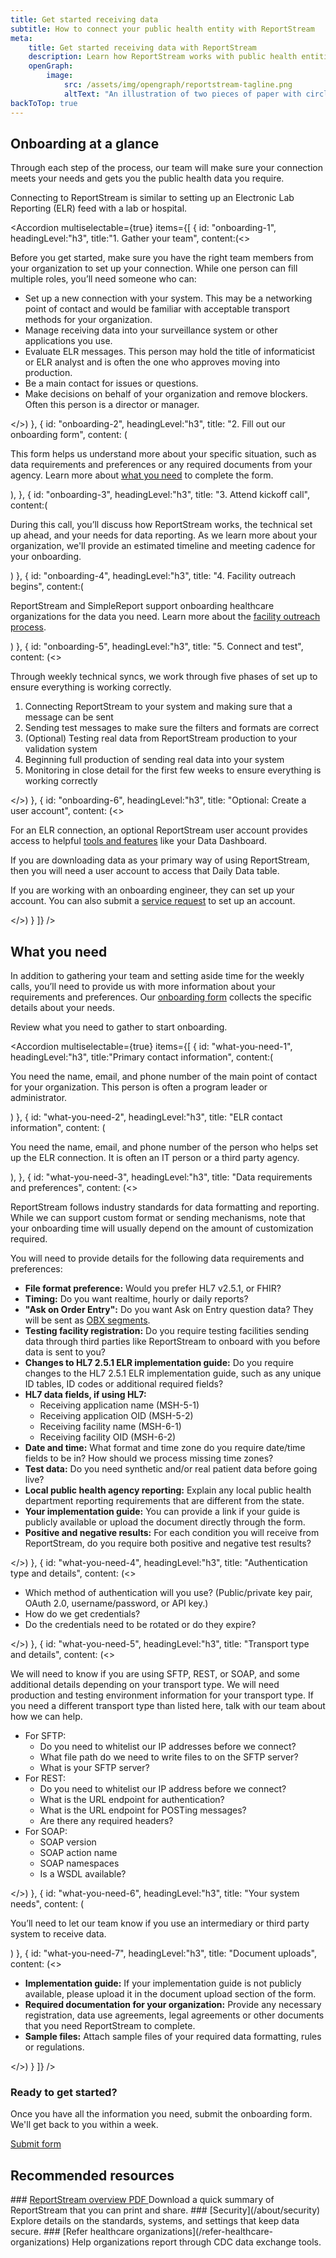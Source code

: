 ```yaml
---
title: Get started receiving data
subtitle: How to connect your public health entity with ReportStream
meta:
    title: Get started receiving data with ReportStream
    description: Learn how ReportStream works with public health entities throughout onboarding and beyond to ensure you’re getting the data you need in the format you need.
    openGraph:
        image:
            src: /assets/img/opengraph/reportstream-tagline.png
            altText: "An illustration of two pieces of paper with circles next to them. Inside the circles, it says: FHIR, HL7, CSV."
backToTop: true
---
```



<LayoutSidenav>
    <Sidenav/>
</LayoutSidenav>

## Onboarding at a glance

Through each step of the process, our team will make sure your connection meets your needs and gets you the public health data you require.

Connecting to ReportStream is similar to setting up an Electronic Lab Reporting (ELR) feed with a lab or hospital. 

<Accordion multiselectable={true} items={[
    {
        id: "onboarding-1",
        headingLevel:"h3",
        title:"1. Gather your team",
        content:(<>
            <p>Before you get started, make sure you have the right team members from your organization to set up your connection. While one person can fill multiple roles, you’ll need someone who can:</p>
            <ul>
                <li>Set up a new connection with your system. This may be a networking point of contact and would be familiar with acceptable transport methods for your organization.</li>
                <li>Manage receiving data into your surveillance system or other applications you use.</li>
                <li>Evaluate ELR messages. This person may hold the title of informaticist or ELR analyst and is often the one who approves moving into production.</li>
                <li>Be a main contact for issues or questions.</li>
                <li>Make decisions on behalf of your organization and remove blockers. Often this person is a director or manager.</li>
            </ul>
        </>)
    },
    {
        id: "onboarding-2",
        headingLevel:"h3",
        title: "2. Fill out our onboarding form",
        content: (<p>This form helps us understand more about your specific situation, such as data requirements and preferences or any required documents from your agency. Learn more about <a href="#anchor-what-you-need">what you need</a> to complete the form.</p>),
    },
    {
        id: "onboarding-3",
        headingLevel:"h3",
        title: "3. Attend kickoff call",
        content:(<p>During this call, you’ll discuss how ReportStream works, the technical set up ahead, and your needs for data reporting. As we learn more about your organization, we'll provide an estimated timeline and meeting cadence for your onboarding.</p>)
    },
    {
        id: "onboarding-4",
        headingLevel:"h3",
        title: "4. Facility outreach begins",
        content:(<p>ReportStream and SimpleReport support onboarding healthcare organizations for the data you need. Learn more about the <A href="managing-your-connection/refer-healthcare-organizations">facility outreach process</A>.</p>)
    },
    {
        id: "onboarding-5",
        headingLevel:"h3",
        title: "5. Connect and test",
        content: (<>
            <p>Through weekly technical syncs, we work through five phases of set up to ensure everything is working correctly.</p>
            <ol>
                <li>Connecting ReportStream to your system and making sure that a message can be sent</li>
                <li>Sending test messages to make sure the filters and formats are correct</li>
                <li>(Optional) Testing real data from ReportStream production to your validation system</li>
                <li>Beginning full production of sending real data into your system</li>
                <li>Monitoring in close detail for the first few weeks to ensure everything is working correctly</li>
            </ol>
        </>)
    },
    {
        id: "onboarding-6",
        headingLevel:"h3",
        title: "Optional: Create a user account",
        content: (<>
            <p>For an ELR connection, an optional ReportStream user account provides access to helpful <a href="/managing-your-connection">tools and features</a> like your Data Dashboard.</p>
            <p>If you are downloading data as your primary way of using ReportStream, then you will need a user account to access that Daily Data table.</p>
            <p>If you are working with an onboarding engineer, they can set up your account. You can also submit a <a href={site.forms.contactUs.url}>service request</a> to set up an account.</p>
        </>)
    }
]} />

<h2 id="anchor-what-you-need">What you need</h2>

In addition to gathering your team and setting aside time for the weekly calls, you’ll need to provide us with more information about your requirements and preferences. Our [onboarding form](https://app.smartsheetgov.com/b/form/b0935d5d1e924c57b2d293b4ed0f2cd5) collects the specific details about your needs.

Review what you need to gather to start onboarding.


<Accordion multiselectable={true} items={[
    {
        id: "what-you-need-1",
        headingLevel:"h3",
        title:"Primary contact information",
        content:(<p>You need the name, email, and phone number of the main point of contact for your organization. This person is often a program leader or administrator.</p>)
    },
    {
        id: "what-you-need-2",
        headingLevel:"h3",
        title: "ELR contact information",
        content: (<p>You need the name, email, and phone number of the person who helps set up the ELR connection. It is often an IT person or a third party agency.</p>),
    },
    {
        id: "what-you-need-3",
        headingLevel:"h3",
        title: "Data requirements and preferences",
        content: (<>
            <p>ReportStream follows industry standards for data formatting and reporting. While we can support custom format or sending mechanisms, note that your onboarding time will usually depend on the amount of customization required.</p>
            <p>You will need to provide details for the following data requirements and preferences:</p>
            <ul>
                <li><b>File format preference:</b> Would you prefer HL7 v2.5.1, or FHIR?</li>
                <li><b>Timing:</b> Do you want realtime, hourly or daily reports?</li>
                <li><b>"Ask on Order Entry":</b> Do you want Ask on Entry question data? They will be sent as <A href="https://hl7-definition.caristix.com/v2/HL7v2.5/Segments/OBX">OBX segments</A>.</li>
                <li><b>Testing facility registration:</b> Do you require testing facilities sending data through third parties like ReportStream to onboard with you before data is sent to you?</li>
                <li><b>Changes to HL7 2.5.1 ELR implementation guide:</b> Do you require changes to the HL7 2.5.1 ELR implementation guide, such as any unique ID tables, ID codes or additional required fields?</li>
                <li><b>HL7 data fields, if using HL7:</b>
                    <ul>
                        <li>Receiving application name (MSH-5-1)</li>
                        <li>Receiving application OID (MSH-5-2)</li>
                        <li>Receiving facility name (MSH-6-1)</li>
                        <li>Receiving facility OID (MSH-6-2)</li>
                    </ul>
                </li>
                <li><b>Date and time:</b> What format and time zone do you require date/time fields to be in? How should we process missing time zones?</li>
                <li><b>Test data:</b> Do you need synthetic and/or real patient data before going live?</li>
                <li><b>Local public health agency reporting:</b> Explain any local public health department reporting requirements that are different from the state.</li>
                <li><b>Your implementation guide:</b> You can provide a link if your guide is publicly available or upload the document directly through the form.</li>
                <li><b>Positive and negative results:</b> For each condition you will receive from ReportStream, do you require both positive and negative test results?</li>
            </ul>
        </>)
    },
    {
        id: "what-you-need-4",
        headingLevel:"h3",
        title: "Authentication type and details",
        content: (<>
            <ul>
                <li>Which method of authentication will you use? (Public/private key pair, OAuth 2.0, username/password, or API key.)</li>
                <li>How do we get credentials?</li>
                <li>Do the credentials need to be rotated or do they expire?</li>
            </ul>
        </>)
    },
    {
        id: "what-you-need-5",
        headingLevel:"h3",
        title: "Transport type and details",
        content: (<>
            <p>We will need to know if you are using SFTP, REST, or SOAP, and some additional details depending on your transport type. We will need production and testing environment information for your transport type. If you need a different transport type than listed here, talk with our team about how we can help. </p>
            <ul>
                <li>For SFTP:
                    <ul>
                        <li>Do you need to whitelist our IP addresses before we connect?</li>
                        <li>What file path do we need to write files to on the SFTP server?</li>
                        <li>What is your SFTP server?</li>
                    </ul>
                </li>
                <li>For REST:
                    <ul>
                        <li>Do you need to whitelist our IP address before we connect?</li>
                        <li>What is the URL endpoint for authentication?</li>
                        <li>What is the URL endpoint for POSTing messages?</li>
                        <li>Are there any required headers?</li>
                    </ul>
                </li>
                <li>For SOAP:
                    <ul>
                        <li>SOAP version</li>
                        <li>SOAP action name</li>
                        <li>SOAP namespaces</li>
                        <li>Is a WSDL available?</li>
                    </ul>
                </li>
            </ul>
        </>)
    },
    {
        id: "what-you-need-6",
        headingLevel:"h3",
        title: "Your system needs",
        content: (<p>You’ll need to let our team know if you use an intermediary or third party system to receive data.</p>)
    },
    {
        id: "what-you-need-7",
        headingLevel:"h3",
        title: "Document uploads",
        content: (<>
            <ul>
                <li><b>Implementation guide:</b> If your implementation guide is not publicly available, please upload it in the document upload section of the form.</li>
                <li><b>Required documentation for your organization:</b> Provide any necessary registration, data use agreements, legal agreements or other documents that you need ReportStream to complete.</li>
                <li><b>Sample files:</b> Attach sample files of your required data formatting, rules or regulations.</li>
            </ul>
        </>)
    }
]} />

### Ready to get started?

Once you have all the information you need, submit the onboarding form. We'll get back to you within a week.

<A href={site.forms.intakeElr.url} className="usa-button">Submit form</A>

## Recommended resources

<CardGroup>
    <Card gridLayout={{ tablet: { col: 4 } }}>
        <CardHeader>
            ### <A href="/assets/pdf/ReportStream_Onepager_20240605.pdf" target="_blank">ReportStream overview PDF <Icon name='FileDownload'/></A>
        </CardHeader>
        <CardBody>
            Download a quick summary of ReportStream that you can print and share.
        </CardBody>
    </Card>
    <Card gridLayout={{ tablet: { col: 4 } }}>
        <CardHeader>
            ### [Security](/about/security)
        </CardHeader>
        <CardBody>
            Explore details on the standards, systems, and settings that keep data secure.
        </CardBody>
    </Card>
    <Card gridLayout={{ tablet: { col: 4 } }}>
        <CardHeader>
            ### [Refer healthcare organizations](/refer-healthcare-organizations)
        </CardHeader>
        <CardBody>
            Help organizations report through CDC data exchange tools.
        </CardBody>
    </Card>
</CardGroup>